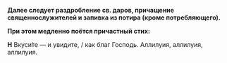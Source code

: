 **Далее следует раздробление св. даров, причащение священнослужителей и запивка из потира (кроме потребляющего).**

**При этом медленно поётся причастный стих:**

**Н** Вкуси́те — и увидите, / как благ Господь. Аллилуия, аллилуия, аллилуия.
